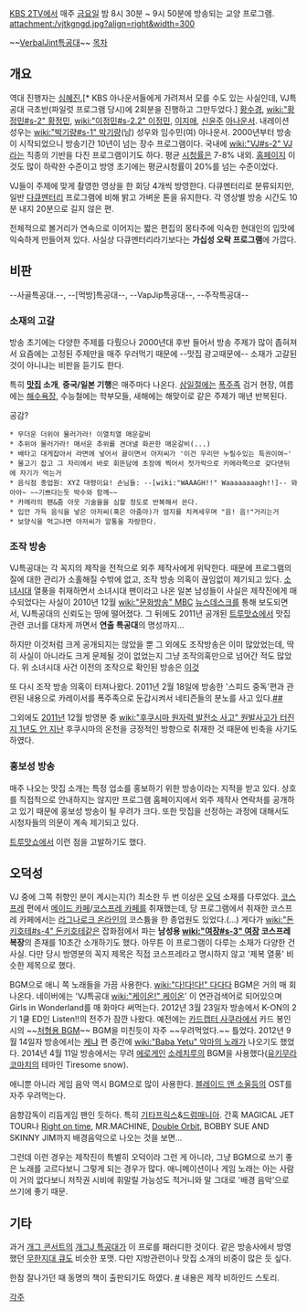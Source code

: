 [[KBS 2TV]]에서 매주 [[금요일]] 밤 8시 30분 ~ 9시 50분에 방송되는 교양 프로그램. 
attachment:/vjtkgngd.jpg?align=right&width=300

~~[[버벌진트|VerbalJint]]특공대~~
[[목차]]
== 개요 ==
역대 진행자는 [[심혜진]],[* KBS 아나운서들에게 가려져서 모를 수도 있는 사실인데, VJ특공대 극초반(파일럿 프로그램 당시)에 2회분을 진행하고 그만두었다.] [[황수경]], [[wiki:"황정민#s-2" 황정민]], [[wiki:"이정민#s-2.2" 이정민]], [[이지애]], [[신윤주]] [[아나운서]]. 내레이션 성우는 [[wiki:"박기량#s-1" 박기량]](남) 성우와 임수민(여) 아나운서. 2000년부터 방송이 시작되었으니 방송기간 10년이 넘는 장수 프로그램이다. 국내에 [[wiki:"VJ#s-2" VJ]]라는 직종의 기반을 다진 프로그램이기도 하다. 평균 [[시청률]]은 7-8% 내외. [http://www.kbs.co.kr/2tv/sisa/vj/ 홈페이지] 이것도 많이 하락한 수준이고 방영 초기에는 평균시청률이 20%를 넘는 수준이었다.

VJ들이 주제에 맞게 촬영한 영상을 한 회당 4개씩 방영한다. 다큐멘터리로 분류되지만, 일반 [[다큐멘터리]] 프로그램에 비해 밝고 가벼운 톤을 유지한다. 각 영상별 방송 시간도 10분 내지 20분으로 길지 않은 편. 

전체적으로 볼거리가 연속으로 이어지는 짧은 편집의 몽타주에 익숙한 현대인의 입맛에 익숙하게 만들어져 있다. 사실상 다큐멘터리라기보다는 '''가십성 오락 프로그램'''에 가깝다.

== 비판 ==
--사골특공대.--, --[먹방]특공대--, --VapJip특공대--, --주작특공대--
=== 소재의 고갈 ===
방송 초기에는 다양한 주제를 다뤘으나 2000년대 후반 들어서 방송 주제가 많이 좁혀져서 요즘에는 고정된 주제만을 매주 우러먹기 때문에 --맛집 광고때문에-- 소재가 고갈된 것이 아니냐는 비판을 듣기도 한다. 

특히 '''[[맛집]] 소개''', '''중국/일본 기행'''은 매주마다 나온다. [[삼일절]]에는 [[폭주족]] 검거 현장, 여름에는 [[해수욕장]], 수능철에는 학부모들, 새해에는 해맞이로 같은 주제가 매년 반복된다.

공감?

 * 무더운 더위야 물러가라! 이열치열 매운갈비
 * 추위야 물러가라! 매서운 추위를 견뎌낼 화끈한 매운갈비(...)
 * 배타고 대게잡아서 라면에 넣어서 끓이면서 아저씨가 '이건 우리만 누릴수있는 특권이여~'
 * 물고기 잡고 그 자리에서 바로 회뜬담에 초장에 찍어서 젓가락으로 카메라쪽으로 갖다댄뒤에 자기가 먹는거
 * 음식점 종업원: XYZ 대령이요! 손님들: --[wiki:"WAAAGH!!" Waaaaaaaagh!!]-- 와아아~ ~~기쁘다는듯 박수와 함께~~
 * 카메라의 팬&줌 아웃 기술을을 심할 정도로 반복해서 쓴다.
 * 입안 가득 음식을 넣은 아저씨(혹은 아줌마)가 엄지를 치켜세우며 "음! 음!"거리는거
 * 보양식을 먹고나면 아저씨가 알통을 자랑한다.
=== 조작 방송 ===
VJ특공대는 각 꼭지의 제작을 전적으로 외주 제작사에게 위탁한다. 때문에 프로그램의 질에 대한 관리가 소홀해질 수밖에 없고, 조작 방송 의혹이 끊임없이 제기되고 있다. [[소녀시대]] 열풍을 취재하면서 소녀시대 팬이라고 나온 일본 남성들이 사실은 제작진에게 매수되었다는 사실이 2010년 12월 [[wiki:"문화방송" MBC]] [[뉴스데스크]]를 통해 보도되면서, VJ특공대의 신뢰도는 땅에 떨어졌다. 그 뒤에도 2011년 공개된 [[트루맛쇼]]에서 맛집 관련 코너를 대차게 까면서 '''연출 특공대'''의 명성까지...

하지만 이것처럼 크게 공개되지는 않았을 뿐 그 외에도 조작방송은 이미 많았었는데, 딱히 사실이 아니라도 크게 문제될 것이 없었는지 그냥 조작의혹만으로 넘어간 적도 많았다. 위 소녀시대 사건 이전의 조작으로 확인된 방송은 [http://cafe415.daum.net/_c21_/cafe_nsread?grpid=sMpD&mgrpid=&fldid=1wpv&contentval=000DOzzzzzzzzzzzzzzzzzzzzzzzzz&datanum=830&page=1&query=특공대&item=subject&jobcode=1&dataidlist=830,1493,499,2627,2543,2408,2896,1965,1922,148,&fldidlist=1wpv,1psH,1psH,1fTk,1fTk,1fTk,1Ktb,1fTk,1fTk,1fTk,&cpage=0&totcnt=10&sorttype=&from=total&listnum= 이것]

또 다시 조작 방송 의혹이 터져나왔다. 2011년 2월 18일에 방송한 '스피드 중독'편과 관련된 내용으로 카레이서를 폭주족으로 둔갑시켜서 네티즌들의 분노를 사고 있다.[http://pann.nate.com/talk/310757225 #][http://media.daum.net/entertain/broadcast/view.html?cateid=1005&newsid=20110222111211917&p=newsis #]

그외에도 [[2011년]] 12월 방영분 중 [[wiki:"후쿠시마 원자력 발전소 사고" 원발사고가 터진지 1년도 안 지난]] 후쿠시마의 온천을 긍정적인 방향으로 취재한 것 때문에 빈축을 사기도 하였다.

=== 홍보성 방송 ===
매주 나오는 맛집 소개는 특정 업소를 홍보하기 위한 방송이라는 지적을 받고 있다. 상호를 직접적으로 안내하지는 않지만 프로그램 홈페이지에서 외주 제작사 연락처를 공개하고 있기 때문에 홍보성 방송이 될 우려가 크다. 또한 맛집을 선정하는 과정에 대해서도 시청자들의 의문이 계속 제기되고 있다. 

[[트루맛쇼]]에서 이런 점을 고발하기도 했다.

== 오덕성 ==
VJ 중에 그쪽 취향인 분이 계시는지(?) 최소한 두 번 이상은 [[오덕]] 소재를 다루었다. [[코스프레]] 편에서 [[메이드 카페]]/[[코스프레 카페]]를 취재했는데, 당 프로그램에서 취재한 코스프레 카페에서는 [[라그나로크 온라인]]의 코스튬을 한 종업원도 있었다.(...) 게다가 [[wiki:"돈키호테#s-4" 돈키호테]]같은 잡화점에서 파는 '''남성용 [[wiki:"여장#s-3" 여장]] 코스프레 복장'''의 존재를 10초간 소개하기도 했다. 아무튼 이 프로그램이 다루는 소재가 다양한 건 사실. 
다만 당시 방영분의 꼭지 제목은 직접 코스프레라고 명시하지 않고 '제복 열풍' 비슷한 제목으로 했다.

BGM으로 애니 쪽 노래들을 가끔 사용한다. [[wiki:"다!다!다!" 다다다]] BGM은 거의 매 회 나온다. 네이버에는 'VJ특공대 [[wiki:"케이온!" 케이온]]' 이 연관검색어로 되어있으며 Girls in Wonderland를 매 화마다 써먹는다. 2012년 3월 23일자 방송에서 K-ON의 2기 1쿨 ED인 Listen!!의 전주가 잠깐 나왔다. 예전에는 [[카드캡터 사쿠라]]에서 카드 봉인 시의 ~~[[처형용 BGM]]~~ BGM을 미친듯이 자주 ~~우려먹었다.~~ 틀었다. 2012년 9월 14일자 방송에서는 [[케냐]] 편 중간에 [[wiki:"Baba Yetu" 악마의 노래]]가 나오기도 했었다. 2014년 4월 11일 방송에서는 무려 [[에로게]]인 [[소레치루]]의 BGM을 사용했다([[유키무라 코마치]]의 테마인 Tiresome snow). 

애니뿐 아니라 게임 음악 역시 BGM으로 많이 사용한다.  [[블레이드 앤 소울]]등의 OST를 자주 우려먹는다.

음향감독이 리듬게임 팬인 듯하다. 특히 [[기타프릭스]]&[[드럼매니아]]. 간혹 MAGICAL JET TOUR나 [[Right on time]], MR.MACHINE, [[Double Orbit]], BOBBY SUE AND SKINNY JIM까지 배경음악으로 나오는 것을 보면...

그런데 이런 경우는 제작진이 특별히 오덕이라 그런 게 아니라, 그냥 BGM으로 쓰기 좋은 노래를 고르다보니 그렇게 되는 경우가 많다. 애니메이션이나 게임 노래는 아는 사람이 거의 없다보니 저작권 시비에 휘말릴 가능성도 적거니와 말 그대로 '배경 음악'으로 쓰기에 좋기 때문.

== 기타 ==
과거 [[개그 콘서트]]의 [[개그J 특공대]]가 이 프로를 패러디한 것이다.
같은 방송사에서 방영했던 [[무한지대 큐]]도 비슷한 포맷. 다만 지방관련이나 맛집 소개의 비중이 많은 듯 싶다.

한참 잘나가던 때 동명의 책이 출판되기도 하였다. [http://book.naver.com/bookdb/book_detail.nhn?bid=140472 #] 내용은 제작 비하인드 스토리.

[[각주]]
